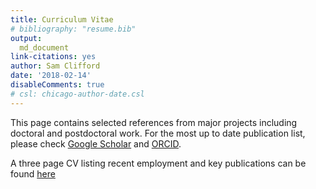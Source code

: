 ```yaml
---
title: Curriculum Vitae
# bibliography: "resume.bib"
output:
  md_document
link-citations: yes
author: Sam Clifford
date: '2018-02-14'
disableComments: true
# csl: chicago-author-date.csl
---
```


This page contains selected references from major projects including doctoral and postdoctoral work. For the most up to date publication list, please check [Google Scholar](https://scholar.google.com.au/citations?user=KbrnxeoAAAAJ) and [ORCID](http://orcid.org/0000-0002-3774-3882).

A three page CV listing recent employment and key publications can be found [here](https://cloudstor.aarnet.edu.au/plus/s/MU4z4fTffye6QQ5)


